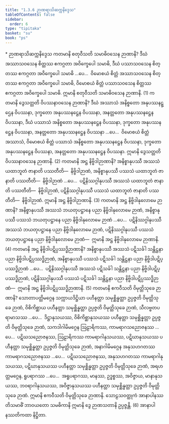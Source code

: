 ```yaml
---
title: "1.3.6 ဉာဏရာသိဆက္ကနိဒ္ဒေသ"
tableOfContents: false
sidebar:
  order: 6
type: "tipitaka"
basket: "su"
book: "ps"
---
```



<DynamicBreadcrumb />

<Paragraph type="center" book="ps">
* ဉာဏရာသိဆက္ကနိဒ္ဒေသ
</Paragraph>

<Division number="183" book="ps">

<Paragraph number="998" book="ps">
ကတမာနိ စတုဝီသတိ သမာဓိဝသေန ဉာဏာနိ? ဒီဃံ အဿာသဝသေန စိတ္တဿ ဧကဂ္ဂတာ အဝိက္ခေပေါ သမာဓိ, ဒီဃံ ပဿာသဝသေန စိတ္တဿ ဧကဂ္ဂတာ အဝိက္ခေပေါ သမာဓိ …ပေ…  ဝိမောစယံ စိတ္တံ အဿာသဝသေန စိတ္တဿ ဧကဂ္ဂတာ အဝိက္ခေပေါ သမာဓိ, ဝိမောစယံ စိတ္တံ ပဿာသဝသေန စိတ္တဿ ဧကဂ္ဂတာ အဝိက္ခေပေါ သမာဓိ. ဣမာနိ စတုဝီသတိ သမာဓိဝသေန ဉာဏာနိ. (1)
</Paragraph>

<Paragraph number="999" book="ps">
ကတမာနိ ဒွေသတ္တတိ ဝိပဿနာဝသေန ဉာဏာနိ? ဒီဃံ အဿာသံ အနိစ္စတော အနုပဿနဋ္ဌေန ဝိပဿနာ, ဒုက္ခတော အနုပဿနဋ္ဌေန ဝိပဿနာ, အနတ္တတော အနုပဿနဋ္ဌေန ဝိပဿနာ, ဒီဃံ ပဿာသံ အနိစ္စတော အနုပဿနဋ္ဌေန ဝိပဿနာ, ဒုက္ခတော အနုပဿနဋ္ဌေန ဝိပဿနာ, အနတ္တတော အနုပဿနဋ္ဌေန ဝိပဿနာ …ပေ…  ဝိမောစယံ စိတ္တံ အဿာသံ, ဝိမောစယံ စိတ္တံ ပဿာသံ အနိစ္စတော အနုပဿနဋ္ဌေန ဝိပဿနာ, ဒုက္ခတော အနုပဿနဋ္ဌေန ဝိပဿနာ, အနတ္တတော အနုပဿနဋ္ဌေန ဝိပဿနာ. ဣမာနိ ဒွေသတ္တတိ ဝိပဿနာဝသေန ဉာဏာနိ. (2)
</Paragraph>

<Paragraph number="1000" book="ps">
ကတမာနိ အဋ္ဌ နိဗ္ဗိဒါဉာဏာနိ? အနိစ္စာနုပဿီ အဿသံ ယထာဘူတံ ဇာနာတိ ပဿတီတိ—  နိဗ္ဗိဒါဉာဏံ, အနိစ္စာနုပဿီ ပဿသံ ယထာဘူတံ ဇာနာတိ ပဿတီတိ—  နိဗ္ဗိဒါဉာဏံ …ပေ…  ပဋိနိဿဂ္ဂါနုပဿီ အဿသံ ယထာဘူတံ ဇာနာတိ ပဿတီတိ—  နိဗ္ဗိဒါဉာဏံ, ပဋိနိဿဂ္ဂါနုပဿီ ပဿသံ ယထာဘူတံ ဇာနာတိ ပဿတီတိ—  နိဗ္ဗိဒါဉာဏံ. ဣမာနိ အဋ္ဌ နိဗ္ဗိဒါဉာဏာနိ. (3)
</Paragraph>

<Paragraph number="1001" book="ps">
ကတမာနိ အဋ္ဌ နိဗ္ဗိဒါနုလောမေ ဉာဏာနိ? အနိစ္စာနုပဿီ အဿသံ ဘယတုပဋ္ဌာနေ ပညာ နိဗ္ဗိဒါနုလောမေ ဉာဏံ, အနိစ္စာနုပဿီ ပဿသံ ဘယတုပဋ္ဌာနေ ပညာ နိဗ္ဗိဒါနုလောမေ ဉာဏံ …ပေ…  ပဋိနိဿဂ္ဂါနုပဿီ အဿသံ ဘယတုပဋ္ဌာနေ ပညာ နိဗ္ဗိဒါနုလောမေ ဉာဏံ, ပဋိနိဿဂ္ဂါနုပဿီ ပဿသံ ဘယတုပဋ္ဌာနေ ပညာ နိဗ္ဗိဒါနုလောမေ ဉာဏံ—  ဣမာနိ အဋ္ဌ နိဗ္ဗိဒါနုလောမေ ဉာဏာနိ. (4)
</Paragraph>

<Paragraph number="1002" book="ps">
ကတမာနိ အဋ္ဌ နိဗ္ဗိဒါပဋိပ္ပဿဒ္ဓိဉာဏာနိ? အနိစ္စာနုပဿီ အဿသံ ပဋိသင်္ခါ သန္တိဋ္ဌနာ ပညာ နိဗ္ဗိဒါပဋိပ္ပဿဒ္ဓိဉာဏံ, အနိစ္စာနုပဿီ ပဿသံ ပဋိသင်္ခါ သန္တိဋ္ဌနာ ပညာ နိဗ္ဗိဒါပဋိပ္ပဿဒ္ဓိဉာဏံ …ပေ…  ပဋိနိဿဂ္ဂါနုပဿီ အဿသံ ပဋိသင်္ခါ သန္တိဋ္ဌနာ ပညာ နိဗ္ဗိဒါပဋိပ္ပဿဒ္ဓိဉာဏံ, ပဋိနိဿဂ္ဂါနုပဿီ ပဿသံ ပဋိသင်္ခါ သန္တိဋ္ဌနာ ပညာ နိဗ္ဗိဒါပဋိပ္ပဿဒ္ဓိဉာဏံ—  ဣမာနိ အဋ္ဌ နိဗ္ဗိဒါပဋိပ္ပဿဒ္ဓိဉာဏာနိ. (5)
</Paragraph>

<Paragraph number="1003" book="ps">
ကတမာနိ ဧကဝီသတိ ဝိမုတ္တိသုခေ ဉာဏာနိ? သောတာပတ္တိမဂ္ဂေန သက္ကာယဒိဋ္ဌိယာ ပဟီနတ္တာ သမုစ္ဆိန္နတ္တာ ဥပ္ပဇ္ဇတိ ဝိမုတ္တိသုခေ ဉာဏံ, ဝိစိကိစ္ဆာယ ပဟီနတ္တာ သမုစ္ဆိန္နတ္တာ ဥပ္ပဇ္ဇတိ ဝိမုတ္တိသုခေ ဉာဏံ, သီလဗ္ဗတပရာမာသဿ …ပေ…  ဒိဋ္ဌာနုသယဿ, ဝိစိကိစ္ဆာနုသယဿ ပဟီနတ္တာ သမုစ္ဆိန္နတ္တာ ဥပ္ပဇ္ဇတိ ဝိမုတ္တိသုခေ ဉာဏံ, သကဒါဂါမိမဂ္ဂေန ဩဠာရိကဿ, ကာမရာဂသညောဇနဿ …ပေ…  ပဋိဃသညောဇနဿ, ဩဠာရိကဿ ကာမရာဂါနုသယဿ, ပဋိဃာနုသယဿ ပဟီနတ္တာ သမုစ္ဆိန္နတ္တာ ဥပ္ပဇ္ဇတိ ဝိမုတ္တိသုခေ ဉာဏံ, အနာဂါမိမဂ္ဂေန အနုသဟဂတဿ ကာမရာဂသညောဇနဿ …ပေ…  ပဋိဃသညောဇနဿ, အနုသဟဂတဿ ကာမရာဂါနုသယဿ, ပဋိဃာနုသယဿ ပဟီနတ္တာ သမုစ္ဆိန္နတ္တာ ဥပ္ပဇ္ဇတိ ဝိမုတ္တိသုခေ ဉာဏံ, အရဟတ္တမဂ္ဂေန, ရူပရာဂဿ …ပေ…  အရူပရာဂဿ, မာနဿ, ဥဒ္ဓစ္စဿ, အဝိဇ္ဇာယ, မာနာနုသယဿ, ဘဝရာဂါနုသယဿ, အဝိဇ္ဇာနုသယဿ ပဟီနတ္တာ သမုစ္ဆိန္နတ္တာ ဥပ္ပဇ္ဇတိ ဝိမုတ္တိသုခေ ဉာဏံ. ဣမာနိ ဧကဝီသတိ ဝိမုတ္တိသုခေ ဉာဏာနိ. သောဠသဝတ္ထုကံ အာနာပါနဿတိသမာဓိံ ဘာဝယတော သမဓိကာနိ ဣမာနိ ဒွေ ဉာဏသတာနိ ဥပ္ပဇ္ဇန္တိ. (6)

</Paragraph>
</Division>

<Paragraph number="1004" type="center" book="ps">
အာနာပါနဿတိကထာ နိဋ္ဌိတာ.
</Paragraph>